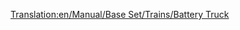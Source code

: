 [[Translation:en/Manual/Base Set/Trains/Battery Truck]]
{{it/Vagoni|Picture=[[File:en/Batterytruck.png]]
|Name=Carro per batterie
|NormalCost=€ 2.296
|NormalWeight=18 / 23 t
|NormalCapacity=22 batterie
|MonoCost="
|MonoWeight=18 / 24 t
|MonoCapacity=27 batterie
|MagCost="
|MagWeight=18 / 25 t
|MagCapacity=29 batterie
|Description=Un carro dedicato interamente alle batterie. Mentre nel gioco sembra che ogni carro sia in grado di contenere solo due gigantesche batterie, siamo sicuri che questa è solo la confezione e il numero di batterie indicato viene effettivamente spedito. solo nel Toyland, viaggia tra la piantagione di batterie e la fabbrica di giocattoli.
}}